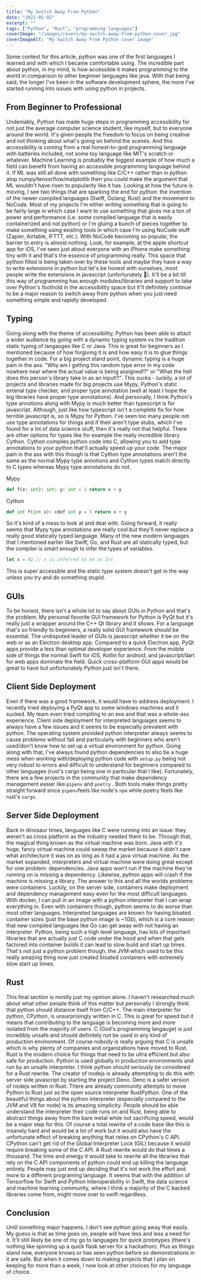 ```yaml
---
title: "My Switch Away From Python"
date: "2021-02-02"
excerpt: ""
tags: ["Python", "Rust", "programming languages"]
coverImage: "/images/covers/my-switch-away-from-python-cover.jpg"
coverImageAlt: "My Switch Away From Python cover image"
---
```


Some context for this article, python was one of the first languages I learned and with which I became comfortable using. The incredible part about python, in my mind, is how accessible it makes programming to the world in comparison to other beginner languages like java. With that being said, the longer I've been in the software development sphere, the more I've started running into issues with using python in projects.

## From Beginner to Professional

Undeniably, Python has made huge steps in programming accessibility for not just the average computer science student, like myself, but to everyone around the world. It's given people the freedom to focus on being creative and not thinking about what's going on behind the scenes. And this accessibility is coming from a real honest-to-god programming language with batteries included, not some toy language like MIT's scratch or whatever. Machine Learning is probably the biggest example of how much a field can benefit from having an accessible programming language behind it. If ML was still all done with something like C/C++ rather than in python atop numpy/tensorflow/matplotlib then you could make the argument that ML wouldn't have risen to popularity like it has. Looking at how the future is moving, I see two things that are sparking the end for python: the invention of the newer compiled languages (Swift, Golang, Rust) and the movement to NoCode.
Most of my projects I'm either writing something that is going to be fairly large in which case I want to use something that gives me a ton of power and performance (i.e. some compiled language that is easily containerized and not python) or I'm gluing a bunch of pieces together to make something using existing tools in which case I'm using NoCode stuff (Zapier, Airtable, IFTTT, etc.). With NoCode becoming so popular, the barrier to entry is almost nothing. Look, for example, at the apple shortcut app for iOS, I've seen just about everyone with an iPhone make something tiny with it and that's the essence of programming really. This space that python filled is being taken over by these tools and maybe they have a way to write extensions in python but let's be honest with ourselves, most people write the extensions in javascript (unfortunately 🤢). It'll be a bit till this way of programming has enough modules/libraries and support to take over Python's foothold in the accessibility space but it'll definitely continue to be a major reason to switch away from python when you just need something simple and rapidly developed.

## Typing

Going along with the theme of accessibility, Python has been able to attact a wider audience by going with a dynamic typing system vs the tradition static typing of langauges like C or Java. This is great for beginners as I mentioned because of how forgiving it is and how easy it is to glue things together in code. For a big project stand point, dynamic typing is a huge pain in the ass: "Why am I getting this random type error in my code nowhere near where the actual value is being assigned!?" or "What the hell does this person's library take in as an input!?". This sucks - luckily, a lot of projects and libraries made for big projects use Mypy, Python's static extenal type checker, and proper type annotation (well at least I hope the big libraries have proper type annotations). And personally, I think Python's type annotions along with Mypy is much better than typescript is for javascript. Although, just like how typescript isn't a complete fix for how terrible javascript is, so is Mypy for Python. I've seen too many people not use type annotations for things and if their aren't type stubs, which I've found for a lot of data science stuff, then it's really not that helpful. There are other options for types like for example the really incredible library Cython. Cython compiles python code into C, allowing you to add type annotations to your python that'll actually speed up your code. The major pain in the ass with this though is that Cython type annotations aren't the same as the normal Mypy type annotions and Cython types match directly to C types whereas Mypy type annotations do not.

Mypy

```python
def f(x: int): int: y: int = 5 return x + y
```

Cython

```python
def int f(int x): cdef int y = 5 return x + y
```
So it's kind of a mess to look at and deal with. Going forward, it really seems that Mypy type annotations are really cool but they'll never replace a really good statically typed language. Many of the new modern languages that I mentioned earlier like Swift, Go, and Rust are all statically typed, but the compiler is smart enough to infer the types of variables.

```swift
let x = 42 // x is inferred to be an Int
```
This is super accessible and the static type system doesn't get in the way unless you try and do something stupid.

## GUIs

To be honest, there isn't a whole lot to say about GUIs in Python and that's the problem. My personal favorite GUI framework for Python is PyQt but it's really just a wrapper around the C++ Qt library and it shows. For a language that's so friendly to beginners, a really solid GUI framework should be essential. The undisputed leader of GUIs is javascript whether it be on the web or as an Electron desktop app. Compared to a quick Electron app, PyQt apps provide a less than optimal developer experience. From the mobile side of things the normal Swift for iOS, Kotlin for android, and javascript/dart for web apps dominate the field. Quick cross-platform GUI apps would be great to have but unfortunately Python just isn't there.

## Client Side Deployment

Even if there was a good framework, it would have to address deployment. I recently tried deploying a PyQt app to some windows machines and it sucked. My team even tried compiling to an exe and that was a whole-ass experience. Client side deployment for interpreted languages seems to always have a few issues and it seems to be especially prevalent with python. The operating system provided python interpreter always seems to cause problems without fail and particularly with beginners who aren't used/don't know how to set up a virtual environment for python. Going along with that, I've always found python dependencies to also be a huge mess when working with/deploying python code with `setup.py` being not very robust to errors and difficult to understand for beginners compared to other languages (rust's cargo being one in particular that I like). Fortunately, there are a few projects in the community that make dependency management easier like `pipenv` and `poetry` . Both tools make things pretty straight forward since `pipenv`feels like node's `npm` while poetry feels like rust's `cargo`.

## Server Side Deployment

Back in dinosaur times, languages like C were running into an issue: they weren't as cross platform as the industry needed them to be. Through that, the magical thing known as the virtual machine was born. Java with it's huge, fancy virtual machine could sweep the market because it didn't care what architecture it was on as long as it had a java virtual machine. As the market expanded, interpreters and virtual machine were doing great except for one problem: dependencies. Java apps won't run if the machine they're running on is missing a dependency. Likewise, python apps will crash if the machine is missing a library. The answer to this and all the worlds problems were containers.
Luckily, on the server side, containers make deployment and dependency management easy even for the most difficult languages. With docker, I can pull in an image with a python interpreter that I can wrap everything in. Even with containers though, python seems to do worse than most other languages. Interpreted languages are known for having bloated container sizes (just the base python image is ~1Gb), which is a core reason that new compiled languages like Go can get away with not having an interpreter. Python, being such a high level language, has lots of important libraries that are actually just C code under the hood and when that gets factored into container builds it can lead to slow build and start up times. That's not just a python problem though, the JVM which used to be this really amazing thing now just created bloated containers with extremely slow start up times.

## Rust

This final section is mostly just my opinion alone. I haven't researched much about what other people think of this matter but personally I strongly think that python should distance itself from C/C++. The main interpreter for python, CPython, is unsurprisingly written in C. This is great for speed but it means that contributing to the language is becoming more and more isolated from the majority of users. C (God's programming langauge) is just incredibly unsafe and should definitely not be used in any kind of production environment. Of course nobody is really arguing that C is unsafe which is why plenty of companies and organizations have moved to Rust. Rust is the modern choice for things that need to be ultra efficient but also safe for production. Python is used globally in production environments and run by an unsafe interpreter. I think python should seriously be considered for a Rust rewrite. The creator of nodejs is already attempting to do this with server side javascript by starting the project Deno. Deno is a safer version of nodejs written in Rust. There are already community attempts to move Python to Rust just as the open source interpreter RustPython. One of the beautiful things about the python interpreter (especially compared to the JVM and V8 for node) is its amazing simplicity. People should be able understand the interpreter their code runs on and Rust, being able to abstract things away from the bare metal while not sacrificing speed, would be a major step for this.
Of course a total rewrite of a code base like this is insanely hard and would be a lot of work but it would also have the unfortunate effect of breaking anything that relies on CPython's C API. CPython can't get rid of the Global Interpreter Lock (GIL) because it would require breaking some of the C API. A Rust rewrite would do that times a thousand. The time and energy it would take to rewrite all the libraries that rely on the C API components of python could end up killing the language entirely. People may just end up deciding that it's not work the effort and more to a different programing language. It seems that with the addition of Tensorflow for Swift and Python Interoperability in Swift, the data science and machine learning community, where I think a majority of the C backed libraries come from, might move over to swift regardless.

## Conclusion

Until something major happens, I don't see python going away that easily. My guess is that as time goes on, people will have less and less a need for it. It'll still likely be one of my go to languages for quick prototypes (there's nothing like spinning up a quick flask server for a hackathon). Plus as things stand now, everyone knows or has seen python before so demonstrations in it are safe. But when it comes down to making projects that I plan on keeping for more than a week, I now look at other choices for my language of choice.
